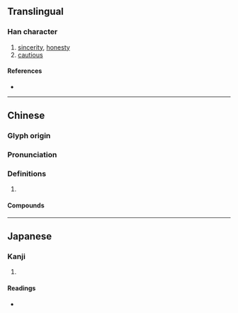 {{also|悫|慤|𢡱}}
{{character info}}
==Translingual==

===Han character===
{{Han char|rn=61|rad=心|as=10|sn=14|four=47334|canj=GEP,XGEP|ids=⿱𣪊心}}

# [[sincerity]], [[honesty]]
# [[cautious]]

====References====
* {{Han ref|kx=0396.090|dkj=10983|dj=0734.160|hdz=42333.030|uh=6128|ud=24872|bh=E1C3|bd=57795}}

----

==Chinese==
{{zh-forms|s=悫|alt=*慤,𢢢}}

===Glyph origin===
{{Han etym}}

===Pronunciation===
{{zh-pron
|m=què
|c=kok3
|mc=y
|oc=y
|ma=
|cat=n,a
}}

===Definitions===
{{zh-hanzi}}

# {{rfdef|zh}}

====Compounds====
{{zh-der|忠愨|愨士}}

----

==Japanese==

===Kanji===
{{ja-kanji|grade=|rs=心10}}

# {{rfdef|ja|sort=心10}}

====Readings====
* {{ja-readings|on=[[かく]] (kaku)|kun=[[つつしむ]] (tsutsushimu)}}